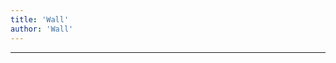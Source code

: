 ```yaml
---
title: 'Wall'
author: 'Wall'
---
```


---

<CharacterInfo
    name='Wall'
    image='/assets/icons/otom/wiki media/chars/wall.png' 
    caption='por que você não vai jogar baseball?'
    icon='/assets/icons/otom/wiki media/icons/Wall.png'
    nickname="Wallzão"
    pronouns='ele/dele'
    species='Parede de concreto'
    voice='Diamondy'
    hobbies='N/A'
/>